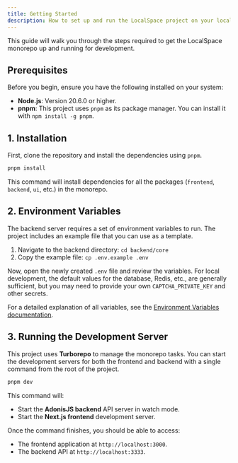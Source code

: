 ```yaml
---
title: Getting Started
description: How to set up and run the LocalSpace project on your local machine.
---
```


This guide will walk you through the steps required to get the LocalSpace monorepo up and running for development.

## Prerequisites

Before you begin, ensure you have the following installed on your system:

- **Node.js**: Version 20.6.0 or higher.
- **pnpm**: This project uses `pnpm` as its package manager. You can install it with `npm install -g pnpm`.

## 1. Installation

First, clone the repository and install the dependencies using `pnpm`.

```bash
pnpm install
```

This command will install dependencies for all the packages (`frontend`, `backend`, `ui`, etc.) in the monorepo.

## 2. Environment Variables

The backend server requires a set of environment variables to run. The project includes an example file that you can use as a template.

1.  Navigate to the backend directory: `cd backend/core`
2.  Copy the example file: `cp .env.example .env`

Now, open the newly created `.env` file and review the variables. For local development, the default values for the database, Redis, etc., are generally sufficient, but you may need to provide your own `CAPTCHA_PRIVATE_KEY` and other secrets.

For a detailed explanation of all variables, see the [Environment Variables documentation](/docs/environment-variables).

## 3. Running the Development Server

This project uses **Turborepo** to manage the monorepo tasks. You can start the development servers for both the frontend and backend with a single command from the root of the project.

```bash
pnpm dev
```

This command will:

- Start the **AdonisJS backend** API server in watch mode.
- Start the **Next.js frontend** development server.

Once the command finishes, you should be able to access:

- The frontend application at `http://localhost:3000`.
- The backend API at `http://localhost:3333`.
